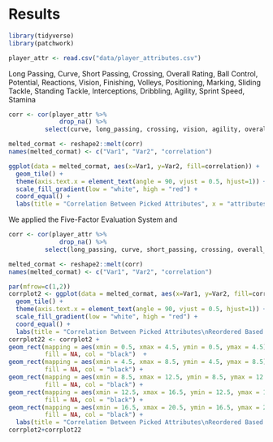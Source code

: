 # Results


```r
library(tidyverse)
library(patchwork)
```

```r
player_attr <- read.csv("data/player_attributes.csv")
```

Long Passing, Curve, Short Passing, Crossing, Overall Rating, Ball Control, Potential, Reactions, Vision, Finishing, Volleys, Positioning, Marking, Sliding Tackle, Standing Tackle, Interceptions, Dribbling, Agility, Sprint Speed, Stamina
```r
corr <- cor(player_attr %>%
              drop_na() %>%
          select(curve, long_passing, crossing, vision, agility, overall_rating, volleys, finishing, sliding_tackle, marking, short_passing, sprint_speed, standing_tackle, reactions, positioning, dribbling, potential, interceptions, ball_control, stamina))

melted_cormat <- reshape2::melt(corr)
names(melted_cormat) <- c("Var1", "Var2", "correlation")
```

```r
ggplot(data = melted_cormat, aes(x=Var1, y=Var2, fill=correlation)) +
  geom_tile() +
  theme(axis.text.x = element_text(angle = 90, vjust = 0.5, hjust=1)) +
  scale_fill_gradient(low = "white", high = "red") +
  coord_equal() +
  labs(title = "Correlation Between Picked Attributes", x = "attributes", y = "attributes")
```
We applied the Five-Factor Evaluation System and
```r
corr <- cor(player_attr %>%
              drop_na() %>%
          select(long_passing, curve, short_passing, crossing, overall_rating, ball_control, potential, reactions, vision, finishing, volleys, positioning, marking, sliding_tackle, standing_tackle, interceptions, dribbling, agility, sprint_speed, stamina))

melted_cormat <- reshape2::melt(corr)
names(melted_cormat) <- c("Var1", "Var2", "correlation")
```

```r
par(mfrow=c(1,2))
corrplot2 <- ggplot(data = melted_cormat, aes(x=Var1, y=Var2, fill=correlation)) +
  geom_tile() +
  theme(axis.text.x = element_text(angle = 90, vjust = 0.5, hjust=1)) +
  scale_fill_gradient(low = "white", high = "red") +
  coord_equal() +
  labs(title = "Correlation Between Picked Attributes\nReordered Based on Clusters", x = "attributes", y = "attributes") 
corrplot22 <- corrplot2 + 
geom_rect(mapping = aes(xmin = 0.5, xmax = 4.5, ymin = 0.5, ymax = 4.5),
          fill = NA, col = "black")  + 
geom_rect(mapping = aes(xmin = 4.5, xmax = 8.5, ymin = 4.5, ymax = 8.5),
          fill = NA, col = "black") +
geom_rect(mapping = aes(xmin = 8.5, xmax = 12.5, ymin = 8.5, ymax = 12.5),
          fill = NA, col = "black") +
geom_rect(mapping = aes(xmin = 12.5, xmax = 16.5, ymin = 12.5, ymax = 16.5),
          fill = NA, col = "black") +
geom_rect(mapping = aes(xmin = 16.5, xmax = 20.5, ymin = 16.5, ymax = 20.5),
          fill = NA, col = "black") +
  labs(title = "Correlation Between Picked Attributes\nReordered Based on Clusters\nwith Clusters Highlighted")
corrplot2+corrplot22
```

